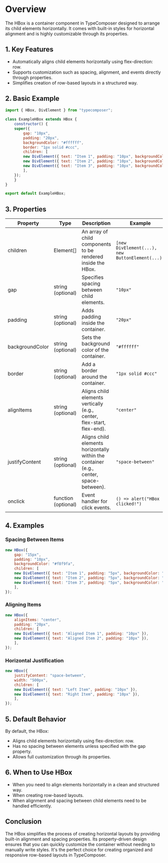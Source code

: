 # Overview

The HBox is a container component in TypeComposer designed to arrange its child elements horizontally. It comes with built-in styles for horizontal alignment and is highly customizable through its properties.

## 1. Key Features

- Automatically aligns child elements horizontally using flex-direction: row.
- Supports customization such as spacing, alignment, and events directly through properties.
- Simplifies creation of row-based layouts in a structured way.

## 2. Basic Example

```javascript
import { HBox, DivElement } from "typecomposer";
		
class ExampleHBox extends HBox {
	constructor() {
	super({
		gap: "10px",
		padding: "20px",
		backgroundColor: "#ffffff",
		border: "1px solid #ccc",
		children: [
		new DivElement({ text: "Item 1", padding: "10px", backgroundColor: "#f0f0f0" }),
		new DivElement({ text: "Item 2", padding: "10px", backgroundColor: "#d0d0d0" }),
		new DivElement({ text: "Item 3", padding: "10px", backgroundColor: "#b0b0b0" }),
		],
	});
	}
}

export default ExampleHBox;
```

## 3. Properties

| Property | Type | Description | Example |
|----------|------|-------------|---------|
| children | Element[] | An array of child components to be rendered inside the HBox. | `[new DivElement(...), new ButtonElement(...)]` |
| gap | string (optional) | Specifies spacing between child elements. | `"10px"` |
| padding | string (optional) | Adds padding inside the container. | `"20px"` |
| backgroundColor | string (optional) | Sets the background color of the container. | `"#ffffff"` |
| border | string (optional) | Add a border around the container. | `"1px solid #ccc"` |
| alignItems | string (optional) | Aligns child elements vertically (e.g., center, flex-start, flex-end). | `"center"` |
| justifyContent | string (optional) | Aligns child elements horizontally within the container (e.g., center, space-between). | `"space-between"` |
| onclick | function (optional) | Event handler for click events. | `() => alert("HBox clicked!")` |

## 4. Examples

### Spacing Between Items

```javascript
new HBox({
	gap: "15px",
	padding: "10px",
	backgroundColor: "#f8f9fa",
	children: [
	new DivElement({ text: "Item 1", padding: "5px", backgroundColor: "#e0e0e0" }),
	new DivElement({ text: "Item 2", padding: "5px", backgroundColor: "#c0c0c0" }),
	new DivElement({ text: "Item 3", padding: "5px", backgroundColor: "#a0a0a0" }),
	],
});
```

### Aligning Items

```javascript
new HBox({
	alignItems: "center",
	padding: "20px",
	children: [
	new DivElement({ text: "Aligned Item 1", padding: "10px" }),
	new DivElement({ text: "Aligned Item 2", padding: "10px" }),
	],
});
```

### Horizontal Justification

```javascript
new HBox({
	justifyContent: "space-between",
	width: "500px",
	children: [
	new DivElement({ text: "Left Item", padding: "10px" }),
	new DivElement({ text: "Right Item", padding: "10px" }),
	],
});
```

## 5. Default Behavior

By default, the HBox:
- Aligns child elements horizontally using flex-direction: row.
- Has no spacing between elements unless specified with the gap property.
- Allows full customization through its properties.

## 6. When to Use HBox

- When you need to align elements horizontally in a clean and structured way.
- When creating row-based layouts.
- When alignment and spacing between child elements need to be handled efficiently.

## Conclusion

The HBox simplifies the process of creating horizontal layouts by providing built-in alignment and spacing properties. Its property-driven design ensures that you can quickly customize the container without needing to manually write styles. It's the perfect choice for creating organized and responsive row-based layouts in TypeComposer.
